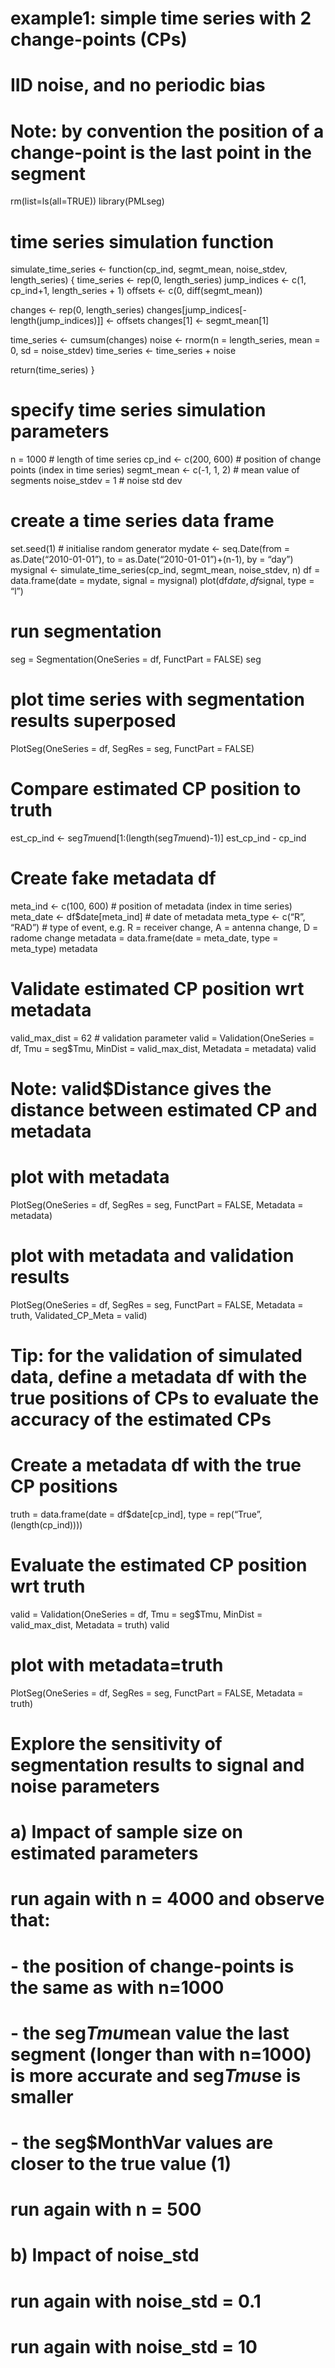 # example1: simple time series with 2 change-points (CPs) 
#           IID noise, and no periodic bias
#
# Note: by convention the position of a change-point is the last point in the segment

rm(list=ls(all=TRUE))
library(PMLseg)

# time series simulation function
simulate_time_series <- function(cp_ind, segmt_mean, noise_stdev, length_series) {
  time_series <- rep(0, length_series)
  jump_indices <- c(1, cp_ind+1, length_series + 1)
  offsets <- c(0, diff(segmt_mean))
  
  changes <- rep(0, length_series)
  changes[jump_indices[-length(jump_indices)]] <- offsets
  changes[1] <- segmt_mean[1]
  
  time_series <- cumsum(changes)
  noise <- rnorm(n = length_series, mean = 0, sd = noise_stdev)
  time_series <- time_series + noise
  
  return(time_series)
}

# specify time series simulation parameters
n = 1000                    # length of time series
cp_ind <- c(200, 600)       # position of change points (index in time series)
segmt_mean <- c(-1, 1, 2)   # mean value of segments
noise_stdev = 1             # noise std dev

# create a time series data frame
set.seed(1)                 # initialise random generator
mydate <- seq.Date(from = as.Date("2010-01-01"), to = as.Date("2010-01-01")+(n-1), by = "day")
mysignal <- simulate_time_series(cp_ind, segmt_mean, noise_stdev, n)
df = data.frame(date = mydate, signal = mysignal)
plot(df$date, df$signal, type = "l")

# run segmentation
seg = Segmentation(OneSeries = df, FunctPart = FALSE)
seg

# plot time series with segmentation results superposed
PlotSeg(OneSeries = df, SegRes = seg, FunctPart = FALSE)

# Compare estimated CP position to truth
est_cp_ind <- seg$Tmu$end[1:(length(seg$Tmu$end)-1)]
est_cp_ind - cp_ind

# Create fake metadata df
meta_ind <- c(100, 600)         # position of metadata (index in time series)
meta_date <- df$date[meta_ind]  # date of metadata
meta_type <- c("R", "RAD")      # type of event, e.g. R = receiver change, A = antenna change, D = radome change
metadata = data.frame(date = meta_date, type = meta_type)
metadata

# Validate estimated CP position wrt metadata
valid_max_dist = 62             # validation parameter
valid = Validation(OneSeries = df, Tmu = seg$Tmu, MinDist = valid_max_dist, Metadata = metadata)
valid

# Note: valid$Distance gives the distance between estimated CP and metadata

# plot with metadata
PlotSeg(OneSeries = df, SegRes = seg, FunctPart = FALSE, Metadata = metadata) 

# plot with metadata and validation results
PlotSeg(OneSeries = df, SegRes = seg, FunctPart = FALSE, Metadata = truth, Validated_CP_Meta = valid)

# Tip: for the validation of simulated data, define a metadata df with the true positions of CPs to evaluate the accuracy of the estimated CPs

# Create a metadata df with the true CP positions
truth = data.frame(date = df$date[cp_ind], type = rep("True", (length(cp_ind))))

# Evaluate the estimated CP position wrt truth
valid = Validation(OneSeries = df, Tmu = seg$Tmu, MinDist = valid_max_dist, Metadata = truth)
valid

# plot with metadata=truth
PlotSeg(OneSeries = df, SegRes = seg, FunctPart = FALSE, Metadata = truth) 

# Explore the sensitivity of segmentation results to signal and noise parameters
# a) Impact of sample size on estimated parameters
#    run again with n = 4000 and observe that:
#    - the position of change-points is the same as with n=1000
#    - the seg$Tmu$mean value the last segment (longer than with n=1000) is more accurate and seg$Tmu$se is smaller
#    - the seg$MonthVar values are closer to the true value (1)
#    run again with n = 500
# b) Impact of noise_std
#    run again with noise_std = 0.1
#    run again with noise_std = 10
